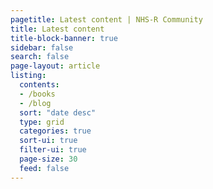 ```yaml
---
pagetitle: Latest content | NHS-R Community
title: Latest content
title-block-banner: true
sidebar: false
search: false
page-layout: article  
listing:
  contents: 
  - /books
  - /blog
  sort: "date desc"
  type: grid
  categories: true
  sort-ui: true
  filter-ui: true
  page-size: 30
  feed: false
---
```


<!-- feed needs to be set to true for RSS once page is live https://quarto.org/docs/websites/website-blog.html#rss-feed -->

